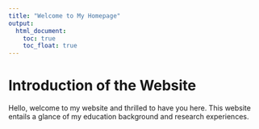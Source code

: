 ```yaml
---
title: "Welcome to My Homepage"
output: 
  html_document:
    toc: true
    toc_float: true
---
```


# Introduction of the Website

Hello, welcome to my website and thrilled to have you here. This website entails a glance of my education background and research experiences.

